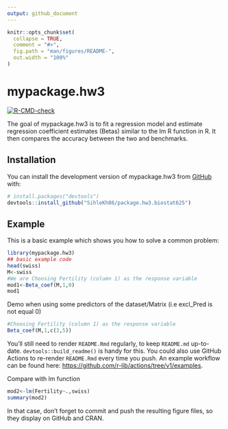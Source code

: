 ```yaml
---
output: github_document
---
```


<!-- README.md is generated from README.Rmd. Please edit that file -->

```r
knitr::opts_chunk$set(
  collapse = TRUE,
  comment = "#>",
  fig.path = "man/figures/README-",
  out.width = "100%"
)
```

# mypackage.hw3

<!-- badges: start -->
[![R-CMD-check](https://github.com/SihleKh86/package.hw3.biostat625/actions/workflows/R-CMD-check.yaml/badge.svg)](https://github.com/SihleKh86/package.hw3.biostat625/actions/workflows/R-CMD-check.yaml)
<!-- badges: end -->

The goal of mypackage.hw3 is to fit a regression model and estimate regression coefficient estimates (Betas) similar to the lm R function in R. It then compares the accuracy between the two and benchmarks. 

## Installation

You can install the development version of mypackage.hw3 from [GitHub](https://github.com/) with:

``` r
# install.packages("devtools")
devtools::install_github("SihleKh86/package.hw3.biostat625")
```

## Example

This is a basic example which shows you how to solve a common problem:

```r
library(mypackage.hw3)
## basic example code
head(swiss)
M<-swiss
#We are Choosing Fertility (column 1) as the response variable
mod1<-Beta_coef(M,1,0)
mod1
```


Demo when using some predictors of the dataset/Matrix (i.e excl_Pred is not equal 0)
```r
#Choosing Fertility (column 1) as the response variable 
Beta_coef(M,1,c(3,5))
```

You'll still need to render `README.Rmd` regularly, to keep `README.md` up-to-date. `devtools::build_readme()` is handy for this. You could also use GitHub Actions to re-render `README.Rmd` every time you push. An example workflow can be found here: <https://github.com/r-lib/actions/tree/v1/examples>.

Compare with lm function 
```r
mod2<-lm(Fertility~.,swiss)
summary(mod2)
```

In that case, don't forget to commit and push the resulting figure files, so they display on GitHub and CRAN.

